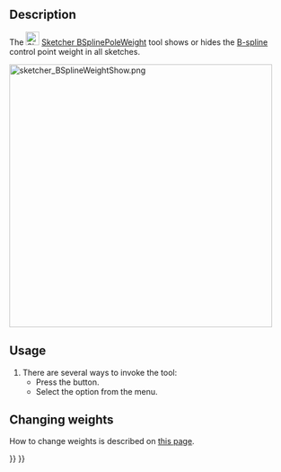 <languages/>
<translate>

<!--T:10-->
{{Docnav
|[[Sketcher_BSplineKnotMultiplicity|Toggle B-Spline Knot Multiplicity]]
|[[Sketcher_RestoreInternalAlignmentGeometry|Toggle Internal Geometry]]
|[[Sketcher_Workbench|Sketcher]]
|IconL=Sketcher_BSplineKnotMultiplicity.svg
|IconR=Sketcher_RestoreInternalAlignmentGeometry.svg
|IconC=Workbench_Sketcher.svg
}}

<!--T:1-->
{{GuiCommand
|Name=Sketcher BSplinePoleWeight
|MenuLocation=Sketch → Visual Helpers → Toggle B-Spline Information Layer → Toggle B-Spline Control Point Weight
|Workbenches=[[Sketcher_Workbench|Sketcher]]
|Version=0.19
|SeeAlso=[[Sketcher_CreateBSpline|Sketcher CreateBSpline]]
}}

==Description== <!--T:4-->

<!--T:9-->
The [[Image:Sketcher_BSplinePoleWeight.svg|24px]] [[Sketcher_BSplinePoleWeight|Sketcher BSplinePoleWeight]] tool shows or hides the [[B-Splines|B-spline]] control point weight in all sketches.

</translate>
[[File:sketcher_BSplineWeightShow.png|468px]] 
<translate>
<!--T:14-->
{{Caption|The numbers (green, in square brackets) refer to the weights of the control points.}}

==Usage== <!--T:5-->

<!--T:13-->
# There are several ways to invoke the tool:
#* Press the {{Button|[[Image:Sketcher_BSplinePoleWeight.svg|16px]] [[Sketcher_BSplinePoleWeight|Toggle B-Spline Control Point Weight]]}} button.
#* Select the {{MenuCommand|Sketch → Visual Helpers → Toggle B-Spline Information Layer → [[Image:Sketcher_BSplinePoleWeight.svg|16px]] Toggle B-Spline Control Point Weight}} option from the menu.

==Changing weights== <!--T:29-->

<!--T:30-->
How to change weights is described on [[B-Splines#Changing_the_Weight|this page]].


<!--T:8-->
{{Docnav
|[[Sketcher_BSplineKnotMultiplicity|Toggle B-Spline Knot Multiplicity]]
|[[Sketcher_RestoreInternalAlignmentGeometry|Toggle Internal Geometry]]
|[[Sketcher_Workbench|Sketcher]]
|IconL=Sketcher_BSplineKnotMultiplicity.svg
|IconR=Sketcher_RestoreInternalAlignmentGeometry.svg
|IconC=Workbench_Sketcher.svg
}}

</translate>
{{Sketcher_Tools_navi{{#translation:}}}}
{{Userdocnavi{{#translation:}}}}